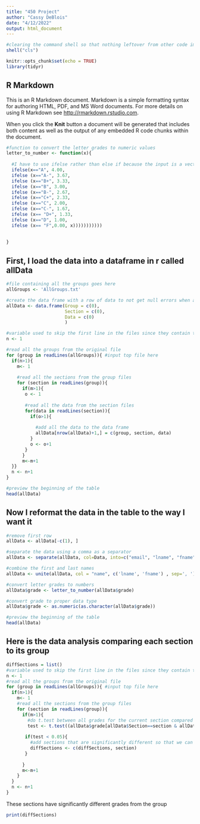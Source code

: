 ---
title: "450 Project"
author: "Cassy DeBlois"
date: "4/12/2022"
output: html_document
---

```{r setup, include=FALSE}

#clearing the command shell so that nothing leftover from other code impacts this one
shell("cls")

knitr::opts_chunk$set(echo = TRUE)
library(tidyr)
```

## R Markdown

This is an R Markdown document. Markdown is a simple formatting syntax for authoring HTML, PDF, and MS Word documents. For more details on using R Markdown see <http://rmarkdown.rstudio.com>.

When you click the **Knit** button a document will be generated that includes both content as well as the output of any embedded R code chunks within the document.

```{r, include=FALSE}

#function to convert the letter grades to numeric values
letter_to_number <- function(x){
  
  #I have to use ifelse rather than else if because the input is a vector
  ifelse(x=="A", 4.00, 
  ifelse (x=="A-", 3.67,
  ifelse (x=="B+", 3.33,
  ifelse (x=="B", 3.00,
  ifelse (x=="B-", 2.67,
  ifelse (x=="C+", 2.33,
  ifelse (x=="C", 2.00,
  ifelse (x=="C-", 1.67,
  ifelse (x== "D+", 1.33,
  ifelse (x=="D", 1.00,
  ifelse (x== "F",0.00, x)))))))))))
  
  
}

```

## First, I load the data into a dataframe in r called allData

```{r warning=FALSE, include=FALSE}

#file containing all the groups goes here
allGroups <- 'AllGroups.txt'

#create the data frame with a row of data to not get null errors when adding rows later
allData <- data.frame(Group = c(0),
                      Section = c(0),
                      Data = c(0)
                      )

#variable used to skip the first line in the files since they contain titles, m and o have the same function
n <- 1

#read all the groups from the original file
for (group in readLines(allGroups)){ #input top file here
  if(n>1){
    m<- 1
    
    #read all the sections from the group files
    for (section in readLines(group)){
      if(m>1){
       o <- 1
      
       #read all the data from the section files
       for(data in readLines(section)){
         if(o>1){
           
           #add all the data to the data frame
           allData[nrow(allData)+1,] = c(group, section, data)
         }
         o <- o+1
       }
      }
      m<-m+1
  }}
  n <- n+1
}

```

```{r}
#preview the beginning of the table
head(allData)

```

## Now I reformat the data in the table to the way I want it

```{r warning=TRUE, include=FALSE}

#remove first row
allData <- allData[-c(1), ]

#separate the data using a comma as a separator
allData <- separate(allData, col=Data, into=c("email", "lname", "fname", "grade"), sep=",")

#combine the first and last names
allData <- unite(allData, col = "name", c('lname', 'fname') , sep=', ')

#convert letter grades to numbers
allData$grade <- letter_to_number(allData$grade)

#convert grade to proper data type
allData$grade <- as.numeric(as.character(allData$grade))

```

```{r}
#preview the beginning of the table
head(allData)

```

## Here is the data analysis comparing each section to its group

```{r warning=FALSE, include =FALSE}

diffSections = list()
#variable used to skip the first line in the files since they contain titles, m and has the same function
n <- 1
#read all the groups from the original file
for (group in readLines(allGroups)){ #input top file here
  if(n>1){
    m<- 1
    #read all the sections from the group files
    for (section in readLines(group)){
      if(m>1){
        #do t.test between all grades for the current section compared to all grades in the current group
        test <- t.test((allData$grade[allData$Section==section & allData$Group == group]), allData$grade[allData$Group == group])$p.value
    
       if(test < 0.05){
         #add sections that are significantly different so that we can easily print them
         diffSections <- c(diffSections, section)
       }
        
      }
      m<-m+1
    }
  }
  n <- n+1
}


```

These sections have significantly different grades from the group

```{r}
print(diffSections)
```




